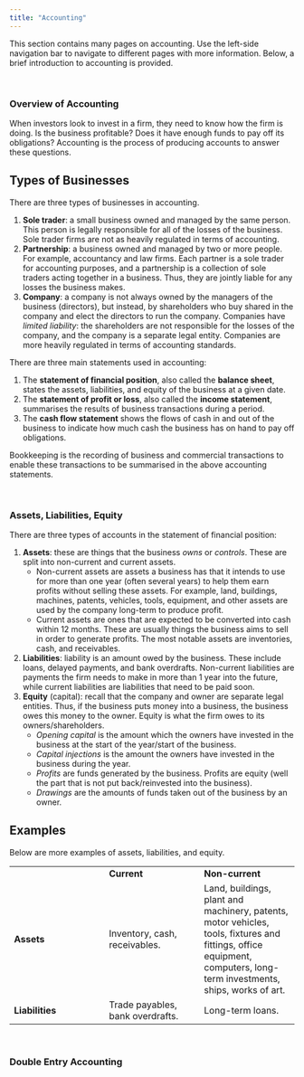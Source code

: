 ```yaml
---
title: "Accounting"
---
```


This section contains many pages on accounting. Use the left-side navigation bar to navigate to different pages with more information. Below, a brief introduction to accounting is provided.

<br />

### Overview of Accounting

When investors look to invest in a firm, they need to know how the firm is doing. Is the business profitable? Does it have enough funds to pay off its obligations? Accounting is the process of producing accounts to answer these questions.

::: {.callout-note collapse="true" appearance="simple"}
## Types of Businesses

There are three types of businesses in accounting.

1.  **Sole trader**: a small business owned and managed by the same person. This person is legally responsible for all of the losses of the business. Sole trader firms are not as heavily regulated in terms of accounting.
2.  **Partnership**: a business owned and managed by two or more people. For example, accountancy and law firms. Each partner is a sole trader for accounting purposes, and a partnership is a collection of sole traders acting together in a business. Thus, they are jointly liable for any losses the business makes.
3.  **Company**: a company is not always owned by the managers of the business (directors), but instead, by shareholders who buy shared in the company and elect the directors to run the company. Companies have *limited liability*: the shareholders are not responsible for the losses of the company, and the company is a separate legal entity. Companies are more heavily regulated in terms of accounting standards.
:::

There are three main statements used in accounting:

1.  The **statement of financial position**, also called the **balance sheet**, states the assets, liabilities, and equity of the business at a given date.
2.  The **statement of profit or loss**, also called the **income statement**, summarises the results of business transactions during a period.
3.  The **cash flow statement** shows the flows of cash in and out of the business to indicate how much cash the business has on hand to pay off obligations.

Bookkeeping is the recording of business and commercial transactions to enable these transactions to be summarised in the above accounting statements.

<br />

### Assets, Liabilities, Equity

There are three types of accounts in the statement of financial position:

1.  **Assets**: these are things that the business *owns* or *controls*. These are split into non-current and current assets.
    -   Non-current assets are assets a business has that it intends to use for more than one year (often several years) to help them earn profits without selling these assets. For example, land, buildings, machines, patents, vehicles, tools, equipment, and other assets are used by the company long-term to produce profit.
    -   Current assets are ones that are expected to be converted into cash within 12 months. These are usually things the business aims to sell in order to generate profits. The most notable assets are inventories, cash, and receivables.
2.  **Liabilities**: liability is an amount owed by the business. These include loans, delayed payments, and bank overdrafts. Non-current liabilities are payments the firm needs to make in more than 1 year into the future, while current liabilities are liabilities that need to be paid soon.
3.  **Equity** (capital): recall that the company and owner are separate legal entities. Thus, if the business puts money into a business, the business owes this money to the owner. Equity is what the firm owes to its owners/shareholders.
    -   *Opening capital* is the amount which the owners have invested in the business at the start of the year/start of the business.
    -   *Capital injections* is the amount the owners have invested in the business during the year.
    -   *Profits* are funds generated by the business. Profits are equity (well the part that is not put back/reinvested into the business).
    -   *Drawings* are the amounts of funds taken out of the business by an owner.

::: {.callout-note collapse="true" appearance="simple"}
## Examples

Below are more examples of assets, liabilities, and equity.

|  |  |  |
|------------------------|------------------------|------------------------|
|  | **Current** | **Non-current** |
| **Assets** | Inventory, cash, receivables. | Land, buildings, plant and machinery, patents, motor vehicles, tools, fixtures and fittings, office equipment, computers, long-term investments, ships, works of art. |
| **Liabilities** | Trade payables, bank overdrafts. | Long-term loans. |
:::

<br />

### Double Entry Accounting